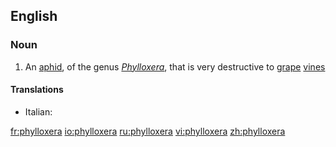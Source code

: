 ==English==

===Noun===
{{wikipedia}}
{{en-noun|phylloxerae}}

# An [[aphid]], of the genus ''[[Phylloxera]]'', that is very destructive to [[grape]] [[vine]]s

====Translations====
{{top}}
* Italian: {{t-|it|fillossera|f}}
{{mid}}

{{bottom}}

[[fr:phylloxera]]
[[io:phylloxera]]
[[ru:phylloxera]]
[[vi:phylloxera]]
[[zh:phylloxera]]
